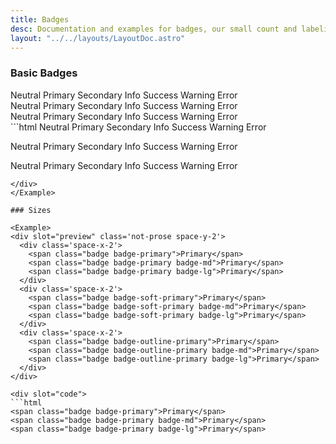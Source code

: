 ```yaml
---
title: Badges
desc: Documentation and examples for badges, our small count and labeling component.
layout: "../../layouts/LayoutDoc.astro"
---
```



### Basic Badges

<Example>
  <div slot="preview" class='not-prose space-y-1'>
    <div class='space-x-2'>
      <span class="badge">Neutral</span>
      <span class="badge badge-primary">Primary</span>
      <span class="badge badge-secondary">Secondary</span>
      <span class="badge badge-info">Info</span>
      <span class="badge badge-success">Success</span>
      <span class="badge badge-warning">Warning</span>
      <span class="badge badge-error">Error</span>
    </div>
    <div class='space-x-2'>
      <span class="badge badge-soft">Neutral</span>
      <span class="badge badge-soft-primary">Primary</span>
      <span class="badge badge-soft-secondary">Secondary</span>
      <span class="badge badge-soft-info">Info</span>
      <span class="badge badge-soft-success">Success</span>
      <span class="badge badge-soft-warning">Warning</span>
      <span class="badge badge-soft-error">Error</span>
    </div>
    <div class='space-x-2'>
      <span class="badge badge-outline">Neutral</span>
      <span class="badge badge-outline-primary">Primary</span>
      <span class="badge badge-outline-secondary">Secondary</span>
      <span class="badge badge-outline-info">Info</span>
      <span class="badge badge-outline-success">Success</span>
      <span class="badge badge-outline-warning">Warning</span>
      <span class="badge badge-outline-error">Error</span>
    </div>
  </div>

  <div slot="code">
  ```html
  <span class="badge">Neutral</span>
  <span class="badge badge-primary">Primary</span>
  <span class="badge badge-secondary">Secondary</span>
  <span class="badge badge-info">Info</span>
  <span class="badge badge-success">Success</span>
  <span class="badge badge-warning">Warning</span>
  <span class="badge badge-error">Error</span>

  <span class="badge badge-soft">Neutral</span>
  <span class="badge badge-soft-primary">Primary</span>
  <span class="badge badge-soft-secondary">Secondary</span>
  <span class="badge badge-soft-info">Info</span>
  <span class="badge badge-soft-success">Success</span>
  <span class="badge badge-soft-warning">Warning</span>
  <span class="badge badge-soft-error">Error</span>

  <span class="badge badge-outline">Neutral</span>
  <span class="badge badge-outline-primary">Primary</span>
  <span class="badge badge-outline-secondary">Secondary</span>
  <span class="badge badge-outline-info">Info</span>
  <span class="badge badge-outline-success">Success</span>
  <span class="badge badge-outline-warning">Warning</span>
  <span class="badge badge-outline-error">Error</span>
  ```
  </div>
</Example>

### Sizes

<Example>
  <div slot="preview" class='not-prose space-y-2'>
    <div class='space-x-2'>
      <span class="badge badge-primary">Primary</span>
      <span class="badge badge-primary badge-md">Primary</span>
      <span class="badge badge-primary badge-lg">Primary</span>
    </div>
    <div class='space-x-2'>
      <span class="badge badge-soft-primary">Primary</span>
      <span class="badge badge-soft-primary badge-md">Primary</span>
      <span class="badge badge-soft-primary badge-lg">Primary</span>
    </div>
    <div class='space-x-2'>
      <span class="badge badge-outline-primary">Primary</span>
      <span class="badge badge-outline-primary badge-md">Primary</span>
      <span class="badge badge-outline-primary badge-lg">Primary</span>
    </div>
  </div>

  <div slot="code">
  ```html
  <span class="badge badge-primary">Primary</span>
  <span class="badge badge-primary badge-md">Primary</span>
  <span class="badge badge-primary badge-lg">Primary</span>

  <span class="badge badge-soft-primary">Primary</span>
  <span class="badge badge-soft-primary badge-md">Primary</span>
  <span class="badge badge-soft-primary badge-lg">Primary</span>

  <span class="badge badge-outline-primary">Primary</span>
  <span class="badge badge-outline-primary badge-md">Primary</span>
  <span class="badge badge-outline-primary badge-lg">Primary</span>
  ```
  </div>
</Example>

### Badge with Icon

<Example>
  <div slot="preview" class='not-prose space-x-2'>
    <div class="badge badge-primary badge-md">
      <span class="icon-[material-symbols--account-circle-outline]"></span>
      With Icon
    </div>
    <div class="badge badge-soft-primary badge-md">
      <span class="icon-[material-symbols--account-circle-outline]"></span>
      With Icon
    </div>
    <div class="badge badge-outline-primary badge-md">
      <span class="icon-[material-symbols--account-circle-outline]"></span>
      With Icon
    </div>
  </div>

  <div slot="code">
    ```html
    <div class="badge badge-primary badge-md">
      <span class="icon-[material-symbols--account-circle-outline]"></span>
      With Icon
    </div>
    <div class="badge badge-soft-primary badge-md">
      <span class="icon-[material-symbols--account-circle-outline]"></span>
      With Icon
    </div>
    <div class="badge badge-outline-primary badge-md">
      <span class="icon-[material-symbols--account-circle-outline]"></span>
      With Icon
    </div>
    ```
  </div>
</Example>

### Clickable link

<Example>
  <div slot="preview" class='not-prose space-x-2'>
    <a href='#!' class="badge badge-primary badge-link">Clickable</a>
    <a href='#!' class="badge badge-soft-primary badge-link">Clickable</a>
    <a href='#!' class="badge badge-outline-primary badge-link">Clickable</a>
  </div>

  <div slot="code">
    ```html
    <a href='#!' class="badge badge-primary badge-link">Clickable</a>
    <a href='#!' class="badge badge-soft-primary badge-link">Clickable</a>
    <a href='#!' class="badge badge-outline-primary badge-link">Clickable</a>
    ```
  </div>
</Example>

### Deletable

<Example>
  <div slot="preview" class='not-prose space-x-2'>
    <div class="badge badge-primary">
      Deletable
      <button class="badge-action-btn">
        <span class="icon-[line-md--close-circle-filled]"></span>
      </button>
    </div>
    <div class="badge badge-soft-primary">
      Deletable
      <button class="badge-action-btn">
        <span class="icon-[line-md--close-circle-filled]"></span>
      </button>
    </div>
    <div class="badge badge-outline-primary">
      Deletable
      <button class="badge-action-btn">
        <span class="icon-[line-md--close-circle-filled]"></span>
      </button>
    </div>
  </div>

  <div slot="code">
    ```html
    <div class="badge badge-primary">
      Deletable
      <button class="badge-action-btn">
        <span class="icon-[line-md--close-circle-filled]"></span>
      </button>
    </div>
    <div class="badge badge-soft-primary">
      Deletable
      <button class="badge-action-btn">
        <span class="icon-[line-md--close-circle-filled]"></span>
      </button>
    </div>
    <div class="badge badge-outline-primary">
      Deletable
      <button class="badge-action-btn">
        <span class="icon-[line-md--close-circle-filled]"></span>
      </button>
    </div>
    ```
  </div>
</Example>

### Clickable & Deletable

<Example>
  <div slot="preview" class='not-prose space-x-2'>
    <a href="#!" class="badge badge-primary badge-link">
      Deletable
      <button class="badge-action-btn">
        <span class="icon-[line-md--close-circle-filled]"></span>
      </button>
    </a>
    <a href="#!" class="badge badge-soft-primary badge-link">
      Deletable
      <button class="badge-action-btn">
        <span class="icon-[line-md--close-circle-filled]"></span>
      </button>
    </a>
    <a href="#!" class="badge badge-outline-primary badge-link">
      Deletable
      <button class="badge-action-btn">
        <span class="icon-[line-md--close-circle-filled]"></span>
      </button>
    </a>
  </div>

  <div slot="code">
    ```html
    <a href="#!" class="badge badge-primary badge-link">
      Deletable
      <button class="badge-action-btn">
        <span class="icon-[line-md--close-circle-filled]"></span>
      </button>
    </a>
    <a href="#!" class="badge badge-soft-primary badge-link">
      Deletable
      <button class="badge-action-btn">
        <span class="icon-[line-md--close-circle-filled]"></span>
      </button>
    </a>
    <a href="#!" class="badge badge-outline-primary badge-link">
      Deletable
      <button class="badge-action-btn">
        <span class="icon-[line-md--close-circle-filled]"></span>
      </button>
    </a>
    ```
  </div>
</Example>